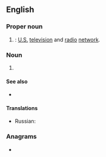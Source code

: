 ==English==

===Proper noun===
{{en-proper noun}}

# {{initialism of|lang=en|[[wikipedia:NBC|National Broadcasting Company]]|nodot=1}}: [[United States|U.S.]] [[television]] and [[radio]] [[network]].

===Noun===
{{en-noun}}

# {{lb|en|weapons}} {{abbreviation of|lang=en|[[nuclear weapon]], [[biological weapon]] and [[chemical weapon]]}}

====See also====
* {{sense|nuclear, biological, chemical}} {{l|en|ABC}}

====Translations====
{{trans-top|}}
* Russian: {{t|ru|Эн Би Си|m}}
{{trans-mid}}
{{trans-bottom}}

===Anagrams===
* {{anagrams|en|a=bcn|BCN|BNC|C. B. N.|C.B.N.|CBN}}